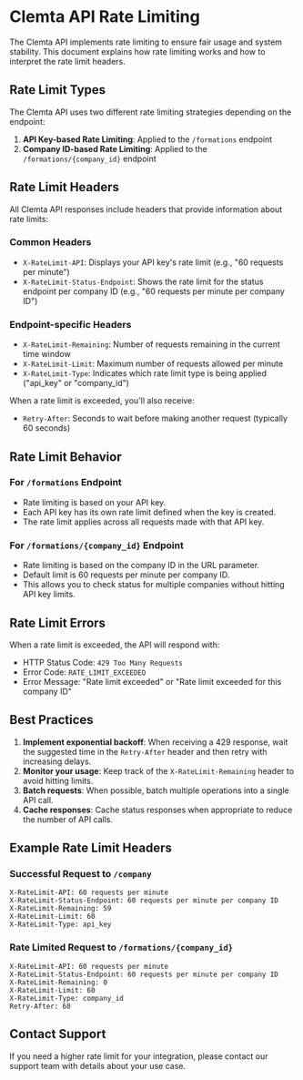 # Clemta API Rate Limiting

The Clemta API implements rate limiting to ensure fair usage and system stability. This document explains how rate limiting works and how to interpret the rate limit headers.

## Rate Limit Types

The Clemta API uses two different rate limiting strategies depending on the endpoint:

1. **API Key-based Rate Limiting**: Applied to the `/formations` endpoint
2. **Company ID-based Rate Limiting**: Applied to the `/formations/{company_id}` endpoint

## Rate Limit Headers

All Clemta API responses include headers that provide information about rate limits:

### Common Headers

- `X-RateLimit-API`: Displays your API key's rate limit (e.g., "60 requests per minute")
- `X-RateLimit-Status-Endpoint`: Shows the rate limit for the status endpoint per company ID (e.g., "60 requests per minute per company ID")

### Endpoint-specific Headers

- `X-RateLimit-Remaining`: Number of requests remaining in the current time window
- `X-RateLimit-Limit`: Maximum number of requests allowed per minute
- `X-RateLimit-Type`: Indicates which rate limit type is being applied ("api_key" or "company_id")

When a rate limit is exceeded, you'll also receive:

- `Retry-After`: Seconds to wait before making another request (typically 60 seconds)

## Rate Limit Behavior

### For `/formations` Endpoint

- Rate limiting is based on your API key.
- Each API key has its own rate limit defined when the key is created.
- The rate limit applies across all requests made with that API key.

### For `/formations/{company_id}` Endpoint

- Rate limiting is based on the company ID in the URL parameter.
- Default limit is 60 requests per minute per company ID.
- This allows you to check status for multiple companies without hitting API key limits.

## Rate Limit Errors

When a rate limit is exceeded, the API will respond with:

- HTTP Status Code: `429 Too Many Requests`
- Error Code: `RATE_LIMIT_EXCEEDED`
- Error Message: "Rate limit exceeded" or "Rate limit exceeded for this company ID"

## Best Practices

1. **Implement exponential backoff**: When receiving a 429 response, wait the suggested time in the `Retry-After` header and then retry with increasing delays.
2. **Monitor your usage**: Keep track of the `X-RateLimit-Remaining` header to avoid hitting limits.
3. **Batch requests**: When possible, batch multiple operations into a single API call.
4. **Cache responses**: Cache status responses when appropriate to reduce the number of API calls.

## Example Rate Limit Headers

### Successful Request to `/company`

```
X-RateLimit-API: 60 requests per minute
X-RateLimit-Status-Endpoint: 60 requests per minute per company ID
X-RateLimit-Remaining: 59
X-RateLimit-Limit: 60
X-RateLimit-Type: api_key
```

### Rate Limited Request to `/formations/{company_id}`

```
X-RateLimit-API: 60 requests per minute
X-RateLimit-Status-Endpoint: 60 requests per minute per company ID
X-RateLimit-Remaining: 0
X-RateLimit-Limit: 60
X-RateLimit-Type: company_id
Retry-After: 60
```

## Contact Support

If you need a higher rate limit for your integration, please contact our support team with details about your use case.
